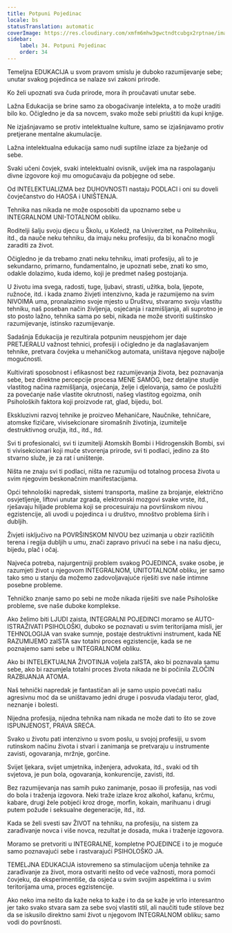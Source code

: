 ```yaml
---
title: Potpuni Pojedinac
locale: bs
statusTranslation: automatic
coverImage: https://res.cloudinary.com/xmfm6mhw3gwctndtcubgx2rptnae/image/upload/v1740337243/small_cover_educacion_fundamental_a051170f1c.webp
sidebar:
    label: 34. Potpuni Pojedinac
    order: 34
---
```

Temeljna EDUKACIJA u svom pravom smislu je duboko razumijevanje sebe; unutar svakog pojedinca se nalaze svi zakoni prirode.

Ko želi upoznati sva čuda prirode, mora ih proučavati unutar sebe.

Lažna Edukacija se brine samo za obogaćivanje intelekta, a to može uraditi bilo ko. Očigledno je da sa novcem, svako može sebi priuštiti da kupi knjige.

Ne izjašnjavamo se protiv intelektualne kulture, samo se izjašnjavamo protiv pretjerane mentalne akumulacije.

Lažna intelektualna edukacija samo nudi suptilne izlaze za bježanje od sebe.

Svaki učeni čovjek, svaki intelektualni ovisnik, uvijek ima na raspolaganju divne izgovore koji mu omogućavaju da pobjegne od sebe.

Od INTELEKTUALIZMA bez DUHOVNOSTI nastaju PODLACI i oni su doveli čovječanstvo do HAOSA i UNIŠTENJA.

Tehnika nas nikada ne može osposobiti da upoznamo sebe u INTEGRALNOM UNI-TOTALNOM obliku.

Roditelji šalju svoju djecu u Školu, u Koledž, na Univerzitet, na Politehniku, itd., da nauče neku tehniku, da imaju neku profesiju, da bi konačno mogli zaraditi za život.

Očigledno je da trebamo znati neku tehniku, imati profesiju, ali to je sekundarno, primarno, fundamentalno, je upoznati sebe, znati ko smo, odakle dolazimo, kuda idemo, koji je predmet našeg postojanja.

U životu ima svega, radosti, tuge, ljubavi, strasti, užitka, bola, ljepote, ružnoće, itd. i kada znamo živjeti intenzivno, kada je razumijemo na svim NIVOIMA uma, pronalazimo svoje mjesto u Društvu, stvaramo svoju vlastitu tehniku, naš poseban način življenja, osjećanja i razmišljanja, ali suprotno je sto posto lažno, tehnika sama po sebi, nikada ne može stvoriti suštinsko razumijevanje, istinsko razumijevanje.

Sadašnja Edukacija je rezultirala potpunim neuspjehom jer daje PRETJERALU važnost tehnici, profesiji i očigledno je da naglašavanjem tehnike, pretvara čovjeka u mehaničkog automata, uništava njegove najbolje mogućnosti.

Kultivirati sposobnost i efikasnost bez razumijevanja života, bez poznavanja sebe, bez direktne percepcije procesa MENE SAMOG, bez detaljne studije vlastitog načina razmišljanja, osjećanja, želje i djelovanja, samo će poslužiti za povećanje naše vlastite okrutnosti, našeg vlastitog egoizma, onih Psiholoških faktora koji proizvode rat, glad, bijedu, bol.

Ekskluzivni razvoj tehnike je proizveo Mehaničare, Naučnike, tehničare, atomske fizičare, vivisekcionare siromašnih životinja, izumitelje destruktivnog oružja, itd., itd., itd.

Svi ti profesionalci, svi ti izumitelji Atomskih Bombi i Hidrogenskih Bombi, svi ti vivisekcionari koji muče stvorenja prirode, svi ti podlaci, jedino za što stvarno služe, je za rat i uništenje.

Ništa ne znaju svi ti podlaci, ništa ne razumiju od totalnog procesa života u svim njegovim beskonačnim manifestacijama.

Opći tehnološki napredak, sistemi transporta, mašine za brojanje, električno osvjetljenje, liftovi unutar zgrada, elektronski mozgovi svake vrste, itd., rješavaju hiljade problema koji se procesuiraju na površinskom nivou egzistencije, ali uvodi u pojedinca i u društvo, mnoštvo problema širih i dubljih.

Živjeti isključivo na POVRŠINSKOM NIVOU bez uzimanja u obzir različitih terena i regija dubljih u umu, znači zapravo privući na sebe i na našu djecu, bijedu, plač i očaj.

Najveća potreba, najurgentniji problem svakog POJEDINCA, svake osobe, je razumjeti život u njegovom INTEGRALNOM, UNITOTALNOM obliku, jer samo tako smo u stanju da možemo zadovoljavajuće riješiti sve naše intimne posebne probleme.

Tehničko znanje samo po sebi ne može nikada riješiti sve naše Psihološke probleme, sve naše duboke komplekse.

Ako želimo biti LJUDI zaista, INTEGRALNI POJEDINCI moramo se AUTO-ISTRAŽIVATI PSIHOLOŠKI, duboko se poznavati u svim teritorijama misli, jer TEHNOLOGIJA van svake sumnje, postaje destruktivni instrument, kada NE RAZUMIJEMO zaISTA sav totalni proces egzistencije, kada se ne poznajemo sami sebe u INTEGRALNOM obliku.

Ako bi INTELEKTUALNA ŽIVOTINJA voljela zaISTA, ako bi poznavala samu sebe, ako bi razumjela totalni proces života nikada ne bi počinila ZLOČIN RAZBIJANJA ATOMA.

Naš tehnički napredak je fantastičan ali je samo uspio povećati našu agresivnu moć da se uništavamo jedni druge i posvuda vladaju teror, glad, neznanje i bolesti.

Nijedna profesija, nijedna tehnika nam nikada ne može dati to što se zove ISPUNJENOST, PRAVA SREĆA.

Svako u životu pati intenzivno u svom poslu, u svojoj profesiji, u svom rutinskom načinu života i stvari i zanimanja se pretvaraju u instrumente zavisti, ogovaranja, mržnje, gorčine.

Svijet ljekara, svijet umjetnika, inženjera, advokata, itd., svaki od tih svjetova, je pun bola, ogovaranja, konkurencije, zavisti, itd.

Bez razumijevanja nas samih puko zanimanje, posao ili profesija, nas vodi do bola i traženja izgovora. Neki traže izlaze kroz alkohol, kafanu, krčmu, kabare, drugi žele pobjeći kroz droge, morfin, kokain, marihuanu i drugi putem požude i seksualne degeneracije, itd., itd.

Kada se želi svesti sav ŽIVOT na tehniku, na profesiju, na sistem za zarađivanje novca i više novca, rezultat je dosada, muka i traženje izgovora.

Moramo se pretvoriti u INTEGRALNE, kompletne POJEDINCE i to je moguće samo poznavajući sebe i rastvarajući PSIHOLOŠKO JA.

TEMELJNA EDUKACIJA istovremeno sa stimulacijom učenja tehnike za zarađivanje za život, mora ostvariti nešto od veće važnosti, mora pomoći čovjeku, da eksperimentiše, da osjeća u svim svojim aspektima i u svim teritorijama uma, proces egzistencije.

Ako neko ima nešto da kaže neka to kaže i to da se kaže je vrlo interesantno jer tako svako stvara sam za sebe svoj vlastiti stil, ali naučiti tuđe stilove bez da se iskusilo direktno sami život u njegovom INTEGRALNOM obliku; samo vodi do površnosti.

